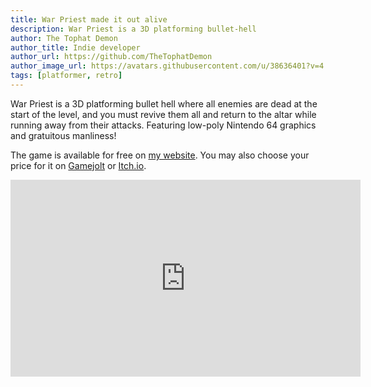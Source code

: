 ```yaml
---
title: War Priest made it out alive
description: War Priest is a 3D platforming bullet-hell
author: The Tophat Demon
author_title: Indie developer
author_url: https://github.com/TheTophatDemon
author_image_url: https://avatars.githubusercontent.com/u/38636401?v=4
tags: [platformer, retro]
---
```



War Priest is a 3D platforming bullet hell where all enemies are dead at the start of the level, and you must revive them all and return to the altar while running away from their attacks. Featuring low-poly Nintendo 64 graphics and gratuitous manliness!

The game is available for free on [my website](https://tophatdemon.com).
You may also choose your price for it on [Gamejolt](https://gamejolt.com/games/war-priest/401729) or [Itch.io](https://x54321.itch.io/war-priest).

<EmbedResponsive wide={true}>
  <iframe width="560" height="315" src="https://www.youtube.com/embed/jF7begkccTY" frameBorder="0" allow="accelerometer; autoplay; clipboard-write; encrypted-media; gyroscope; picture-in-picture" allowFullScreen/>
</EmbedResponsive>

<!--truncate-->

It takes place in the aftermath of a brutal holy war between sects of a fictional, monolithic religion. You are Grungle the War Priest, and you must go about the business of reviving all of those who died, but the ancient feuds still remain, and your fellow corrupted clergy will do all that they can to hurt you.

![Sacred Sands Act 2.png](https://www.tophatdemon.com/war-priest/000.png)

This project took about two and a half years to make. Pretty much everything except for the game engine and the sound effects were made by hand using Blender, Gimp, Krita, ReNoise, and other miscellaneous tools.

![Fallen Fatherland Act 1.png](https://www.tophatdemon.com/war-priest/001.png)

![Palisade Pantheon Act 2.png](https://www.tophatdemon.com/war-priest/002.png)

The game actually started off as a first person shooter, where you were constantly shooting and had to avoid killing civilians while collecting tokens by shooting a boulder into them. At some point, I realized that I would have a hard time giving the gameplay variety so I came up with a different concept.

![Beta Screenshot.png](https://discourse-cloud-file-uploads.s3.dualstack.us-west-2.amazonaws.com/standard17/uploads/urho3d/original/1X/76b3d442aab9bc5f210e366b869a849c9b0dc71d.png)

![Старая Картина.jpg](https://imgur.com/i5r7DiM.jpg)
